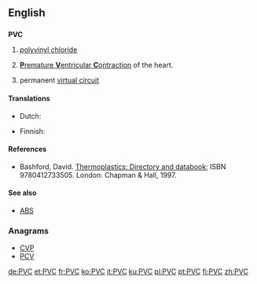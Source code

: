 ==English==
{{wikipedia|PVC (disambiguation)}}

==={{initialism-old|en}}===
'''PVC'''

# {{organic compound}} [[polyvinyl chloride|''p''oly''v''inyl ''c''hloride]]
# {{medicine}} [[premature ventricular contraction|'''P'''remature '''V'''entricular '''C'''ontraction]] of the heart.
# {{networking}} permanent [[virtual circuit]]

====Translations====
{{trans-top|organic compound}}
* Dutch: {{t-|nl|PVC}}
{{trans-mid}}
* Finnish: {{t-|fi|PVC-muovi}}
{{trans-bottom}}

{{trans-top|medicine}}
{{trans-mid}}
{{trans-bottom}}

====References====
* {{organic chemistry}} Bashford, David.  [http://books.google.com/books?id=ycLq-EYaE0QC&dq=a.+schulman&source=gbs_navlinks_s Thermoplastics: Directory and databook]; ISBN 9780412733505. London: Chapman & Hall, 1997. 

====See also====
* {{sense|chemistry}} [[ABS]]

===Anagrams===
* [[CVP#English|CVP]]
* [[PCV#English|PCV]]

[[de:PVC]]
[[et:PVC]]
[[fr:PVC]]
[[ko:PVC]]
[[it:PVC]]
[[ku:PVC]]
[[pl:PVC]]
[[pt:PVC]]
[[fi:PVC]]
[[zh:PVC]]